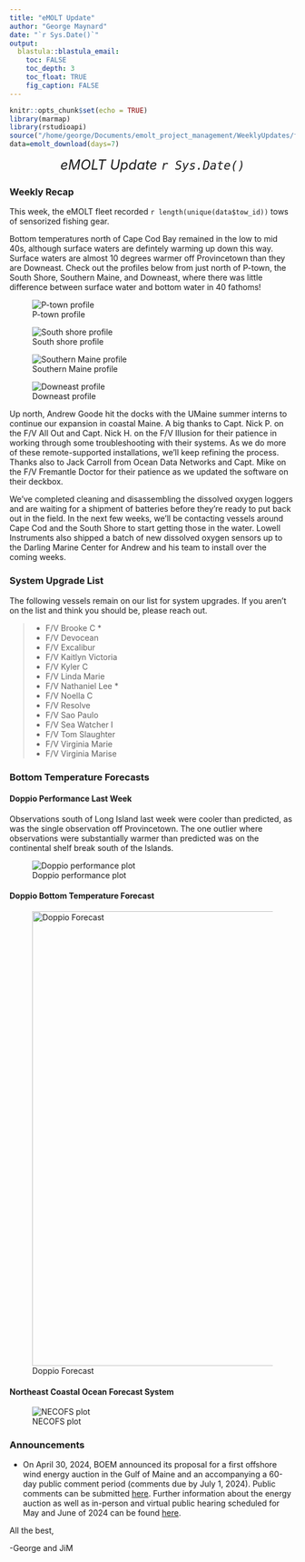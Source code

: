 ```yaml
---
title: "eMOLT Update"
author: "George Maynard"
date: "`r Sys.Date()`"  
output: 
  blastula::blastula_email:
    toc: FALSE
    toc_depth: 3
    toc_float: TRUE
    fig_caption: FALSE
---
```


```r
knitr::opts_chunk$set(echo = TRUE)
library(marmap)
library(rstudioapi)
source("/home/george/Documents/emolt_project_management/WeeklyUpdates/forecast_check/R/emolt_download.R")
data=emolt_download(days=7)
```

<center> 

<font size="5"> *eMOLT Update `r Sys.Date()` * </font>

</center>

### Weekly Recap 


This week, the eMOLT fleet recorded `r length(unique(data$tow_id))` tows of sensorized fishing gear.

Bottom temperatures north of Cape Cod Bay remained in the low to mid 40s, although surface waters are defintely warming up down this way. Surface waters are almost 10 degrees warmer off Provincetown than they are Downeast. Check out the profiles below from just north of P-town, the South Shore, Southern Maine, and Downeast, where there was little difference between surface water and bottom water in 40 fathoms!

![P-town profile](GOM_ptown.png)

![South shore profile](GOM_SouthShore.png)

![Southern Maine profile](GOM_SMaine.png)

![Downeast profile](GOM_Downeast.png)

Up north, Andrew Goode hit the docks with the UMaine summer interns to continue our expansion in coastal Maine. A big thanks to Capt. Nick P. on the F/V All Out and Capt. Nick H. on the F/V Illusion for their patience in working through some troubleshooting with their systems. As we do more of these remote-supported installations, we'll keep refining the process. Thanks also to Jack Carroll from Ocean Data Networks and Capt. Mike on the F/V Fremantle Doctor for their patience as we updated the software on their deckbox. 

We've completed cleaning and disassembling the dissolved oxygen loggers and are waiting for a shipment of batteries before they're ready to put back out in the field. In the next few weeks, we'll be contacting vessels around Cape Cod and the South Shore to start getting those in the water. Lowell Instruments also shipped a batch of new dissolved oxygen sensors up to the Darling Marine Center for Andrew and his team to install over the coming weeks. 

### System Upgrade List

The following vessels remain on our list for system upgrades. If you aren't on the list and think you should be, please reach out. 

>
 - F/V Brooke C *
 - F/V Devocean
 - F/V Excalibur
 - F/V Kaitlyn Victoria
 - F/V Kyler C
 - F/V Linda Marie
 - F/V Nathaniel Lee *
 - F/V Noella C
 - F/V Resolve
 - F/V Sao Paulo
 - F/V Sea Watcher I
 - F/V Tom Slaughter
 - F/V Virginia Marie
 - F/V Virginia Marise

### Bottom Temperature Forecasts

#### Doppio Performance Last Week

Observations south of Long Island last week were cooler than predicted, as was the single observation off Provincetown. The one outlier where observations were substantially warmer than predicted was on the continental shelf break south of the Islands. 

![Doppio performance plot](doppio_compare.png)

#### Doppio Bottom Temperature Forecast

![Doppio Forecast](DOPPIO_forecast_F.gif){width=800px} 

#### Northeast Coastal Ocean Forecast System

![NECOFS plot](NECOFS_GOM.gif)

### Announcements


- On April 30, 2024, BOEM announced its proposal for a first offshore wind energy auction in the Gulf of Maine and an accompanying a 60-day public comment period (comments due by July 1, 2024). Public comments can be submitted [here](https://www.regulations.gov/document/BOEM-2024-0026-0001). Further information about the energy auction as well as in-person and virtual public hearing scheduled for May and June of 2024 can be found [here](https://www.boem.gov/renewable-energy/state-activities/maine/gulf-maine). 

All the best,

-George and JiM
